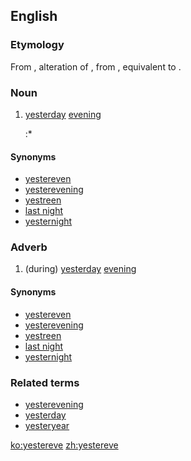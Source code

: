 ==English==

===Etymology===
From {{etyl|enm|en}}, alteration of {{m|enm|yestereven||last night, yesterday evening}}, from {{etyl|ang|en}} {{m|ang|ġiestranǣfen||yesterday evening}}, equivalent to {{prefix|yester|even|t2=evening|lang=en}}.

===Noun===
{{en-noun}}

# {{label|en|archaic}} [[yesterday]] [[evening]]
#:* {{quote-book
|year=1927
|year_published='''2008'''
|edition=HTML
|editor=
|author=Edgar Rice Burrows
|title=The Outlaw of Torn
|chapter=
|url=http://www.gutenberg.org/files/369/369-h/369-h.htm
|genre=
|publisher=The Gutenberg Project
|isbn=
|page=
|passage=Only '''yestereve''', you wot, one of Lord de Grey's men-at-arms came limping to us with the news of the awful carnage the foul fiend had wrought on his master's household.
}}

====Synonyms====
* [[yestereven]]
* [[yesterevening]]
* [[yestreen]]
* [[last night]]
* [[yesternight]]

===Adverb===
{{en-adv|-}}

# (during) [[yesterday]] [[evening]]

====Synonyms====
* [[yestereven]]
* [[yesterevening]]
* [[yestreen]]
* [[last night]]
* [[yesternight]]

===Related terms===
* [[yesterevening]]
* [[yesterday]]
* [[yesteryear]]

[[ko:yestereve]]
[[zh:yestereve]]